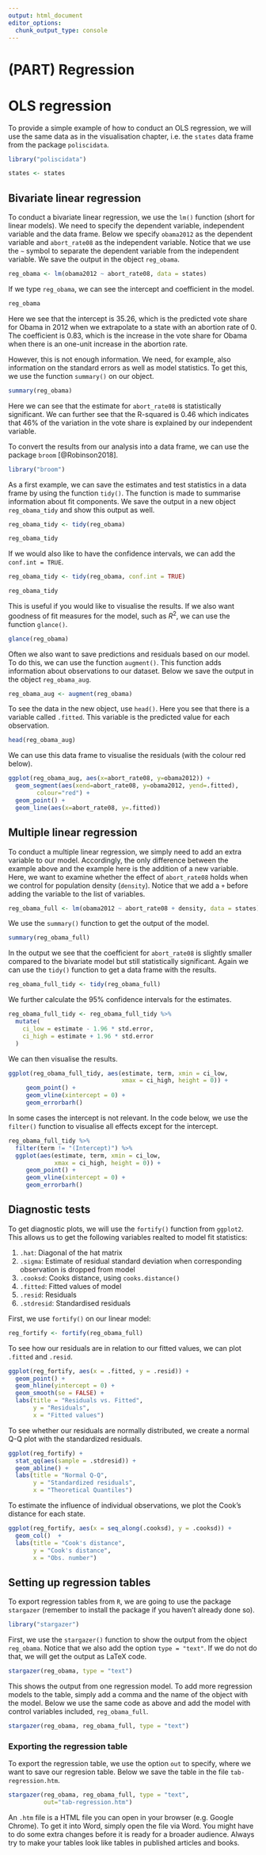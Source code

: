 ```yaml
---
output: html_document
editor_options: 
  chunk_output_type: console
---
```


# (PART) Regression {-}

# OLS regression {#olsreg}

To provide a simple example of how to conduct an OLS regression, we will use the same data as in the visualisation chapter, i.e. the `states` data frame from the package `poliscidata`.

```r
library("poliscidata")

states <- states
```


## Bivariate linear regression

To conduct a bivariate linear regression, we use the `lm()` function (short for linear models). We need to specify the dependent variable, independent variable and the data frame. Below we specify `obama2012` as the dependent variable and `abort_rate08` as the independent variable. Notice that we use the `~` symbol to separate the dependent variable from the independent variable. We save the output in the object `reg_obama`.

```r
reg_obama <- lm(obama2012 ~ abort_rate08, data = states)
```

If we type `reg_obama`, we can see the intercept and coefficient in the model.

```r
reg_obama
```

Here we see that the intercept is 35.26, which is the predicted vote share for Obama in 2012 when we extrapolate to a state with an abortion rate of 0. The coefficient is 0.83, which is the increase in the vote share for Obama when there is an one-unit increase in the abortion rate.

However, this is not enough information. We need, for example, also information on the standard errors as well as model statistics. To get this, we use the function `summary()` on our object.


```r
summary(reg_obama)
```

Here we can see that the estimate for `abort_rate08` is statistically significant. We can further see that the R-squared is 0.46 which indicates that 46% of the variation in the vote share is explained by our independent variable.

To convert the results from our analysis into a data frame, we can use the package `broom` [@Robinson2018].


```r
library("broom")
```

As a first example, we can save the estimates and test statistics in a data frame by using the function `tidy()`. The function is made to summarise information about fit components. We save the output in a new object `reg_obama_tidy` and show this output as well.

```r
reg_obama_tidy <- tidy(reg_obama)

reg_obama_tidy
```

If we would also like to have the confidence intervals, we can add the `conf.int = TRUE`. 

```r
reg_obama_tidy <- tidy(reg_obama, conf.int = TRUE)

reg_obama_tidy
```

This is useful if you would like to visualise the results. If we also want goodness of fit measures for the model, such as $R^2$, we can use the function `glance()`.

```r
glance(reg_obama)
```

Often we also want to save predictions and residuals based on our model. To do this, we can use the function `augment()`. This function adds information about observations to our dataset. Below we save the output in the object `reg_obama_aug`.


```r
reg_obama_aug <- augment(reg_obama)
```

To see the data in the new object, use `head()`. Here you see that there is a variable called `.fitted`. This variable is the predicted value for each observation.

```r
head(reg_obama_aug)
```

We can use this data frame to visualise the residuals (with the colour red below).

```r
ggplot(reg_obama_aug, aes(x=abort_rate08, y=obama2012)) +
  geom_segment(aes(xend=abort_rate08, y=obama2012, yend=.fitted), 
        colour="red") +
  geom_point() +
  geom_line(aes(x=abort_rate08, y=.fitted)) 
```

## Multiple linear regression

To conduct a multiple linear regression, we simply need to add an extra variable to our model. Accordingly, the only difference between the example above and the example here is the addition of a new variable. Here, we want to examine whether the effect of `abort_rate08` holds when we control for population density (`density`). Notice that we add a `+` before adding the variable to the list of variables.

```r
reg_obama_full <- lm(obama2012 ~ abort_rate08 + density, data = states)
```

We use the `summary()` function to get the output of the model.

```r
summary(reg_obama_full)
```

In the output we see that the coefficient for `abort_rate08` is slightly smaller compared to the bivariate model but still statistically significant. Again we can use the `tidy()` function to get a data frame with the results.

```r
reg_obama_full_tidy <- tidy(reg_obama_full)
```

We further calculate the 95% confidence intervals for the estimates.

```r
reg_obama_full_tidy <- reg_obama_full_tidy %>%
  mutate(
    ci_low = estimate - 1.96 * std.error,
    ci_high = estimate + 1.96 * std.error
  ) 
```

We can then visualise the results.

```r
ggplot(reg_obama_full_tidy, aes(estimate, term, xmin = ci_low, 
                                xmax = ci_high, height = 0)) +
     geom_point() +
     geom_vline(xintercept = 0) +
     geom_errorbarh()
```

In some cases the intercept is not relevant. In the code below, we use the `filter()` function to visualise all effects except for the intercept.

```r
reg_obama_full_tidy %>%
  filter(term != "(Intercept)") %>%
  ggplot(aes(estimate, term, xmin = ci_low, 
             xmax = ci_high, height = 0)) +
     geom_point() +
     geom_vline(xintercept = 0) +
     geom_errorbarh()
```

## Diagnostic tests 

To get diagnostic plots, we will use the `fortify()` function from `ggplot2`. This allows us to get the following variables realted to model fit statistics:

1. `.hat`: Diagonal of the hat matrix
2. `.sigma`: Estimate of residual standard deviation when corresponding observation is dropped from model
3. `.cooksd`: Cooks distance, using `cooks.distance()`
4. `.fitted`: Fitted values of model
5. `.resid`: Residuals
6. `.stdresid`: Standardised residuals

First, we use `fortify()` on our linear model:

```r
reg_fortify <- fortify(reg_obama_full)
```

To see how our residuals are in relation to our fitted values, we can plot `.fitted` and `.resid`.

```r
ggplot(reg_fortify, aes(x = .fitted, y = .resid)) +
  geom_point() +
  geom_hline(yintercept = 0) +
  geom_smooth(se = FALSE) +
  labs(title = "Residuals vs. Fitted",
       y = "Residuals",
       x = "Fitted values")
```

To see whether our residuals are normally distributed, we create a normal Q-Q plot with the standardized residuals.

```r
ggplot(reg_fortify) +
  stat_qq(aes(sample = .stdresid)) +
  geom_abline() +
  labs(title = "Normal Q-Q",
       y = "Standardized residuals",
       x = "Theoretical Quantiles")
```


To estimate the influence of individual observations, we plot the Cook's distance for each state.

```r
ggplot(reg_fortify, aes(x = seq_along(.cooksd), y = .cooksd)) +
  geom_col()  +
  labs(title = "Cook's distance",
       y = "Cook's distance",
       x = "Obs. number")
```


## Setting up regression tables

To export regression tables from `R`, we are going to use the package `stargazer` (remember to install the package if you haven't already done so).

```r
library("stargazer")
```

First, we use the `stargazer()` function to show the output from the object `reg_obama`. Notice that we also add the option `type = "text"`. If we do not do that, we will get the output as LaTeX code. 

```r
stargazer(reg_obama, type = "text")
```

This shows the output from one regression model. To add more regression models to the table, simply add a comma and the name of the object with the model. Below we use the same code as above and add the model with control variables included, `reg_obama_full`.

```r
stargazer(reg_obama, reg_obama_full, type = "text")
```

### Exporting the regression table

To export the regression table, we use the option `out` to specify, where we want to save our regresion table. Below we save the table in the file `tab-regression.htm`.

```r
stargazer(reg_obama, reg_obama_full, type = "text",
          out="tab-regression.htm")
```

An `.htm` file is a HTML file you can open in your browser (e.g. Google Chrome). To get it into Word, simply open the file via Word. You might have to do some extra changes before it is ready for a broader audience. Always try to make your tables look like tables in published articles and books.